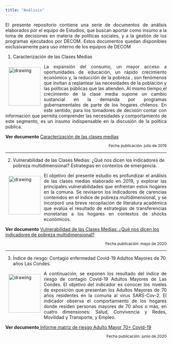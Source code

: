 ```yaml
---
title: "Análisis"
---
```


<p align="justify"> El presente repositorio contiene una serie de documentos de análisis elaborados por el equipo de Estudios, que buscan aportar como insumo a la toma de decisiones en materia de políticas sociales, y a la gestión de los programas ejecutados por DECOM. Estos documentos quedan disponibles exclusivamente para uso interno de los equipos de DECOM</p>

1. Caracterización de las Clases Medias

<img style="float:left; margin:10px;" src="C:/Users/17617549-4/Documents/Desarrollo Website Estudios/EstudiosDecom.git.io/images/analisis.png" alt="drawing" width="100" height="120"/><p align="justify"> La expansión del consumo, un mayor acceso a oportunidades de educación, un rápido crecimiento económico y, la reducción de la pobreza , son fenómenos que invitan a replantear las necesidades de la población y las políticas públicas que las atienden. 
Al mismo tiempo,el crecimiento de la clase media supone un cambio sustancial en la demanda por programas gubernamentales de parte de los hogares chilenos. En este sentido, para los tomadores de decisión contar con información que permita comprender las necesidades y comportamiento de este segmento, es un insumo indispensable en la discusión de la política pública.</p><b>Ver documento</b> <a href="">Caracterización de las clases medias</a>
<p align = "right" style="font-size:12px">Fecha publicación: julio de 2019</p>

---

<p align="justify">
2. Vulnerabilidad de las Clases Medias: ¿Qué nos dicen los indicadores de pobreza multidimensional? Estrategias en contextos de emergencia.</p>

<img style="float:left; margin:10px;" src="C:/Users/17617549-4/Documents/Desarrollo Website Estudios/EstudiosDecom.git.io/images/analisis.png" alt="drawing" width="100" height="120"/><p align="justify">El objetivo del presente estudio es profundizar el análisis de las clases medias elaborado en 2019, y explorar las principales vulnerabilidades que enfrentan estos hogares en la comuna. Se revisaron los indicadores de carencias contenidos en el índice de pobreza multidimensional, y se incorporó una breve recopilación de literatura académica que evalúa el resultado de estrategias de transferencias monetarias a los hogares en contextos de shocks económicos.</p><b>Ver documento</b> <a href="https://lascondescl.sharepoint.com/:b:/s/DECOMCloud/Ecg6UGFXrbZHtpGUAm5UISsBo_LPdC9oNBShw0xIDtBMcQ?e=02POQW">Vulnerabilidad de las Clases Medias: ¿Qué nos dicen los indicadores de pobreza multidimensional?</a>
<p align = "right" style="font-size:12px">Fecha publicación: mayo de 2020</p>

---

3. Índice de riesgo: Contagio enfermedad Covid-19 Adultos Mayores de 70 años Las Condes. 

<img style="float:left; margin:10px;" src="C:/Users/17617549-4/Documents/Desarrollo Website Estudios/EstudiosDecom.git.io/images/analisis.png" alt="drawing" width="100" height="120"/><p align="justify">A continuación, se exponen los resultado del índice de riesgo de contagio Covid-19 Adultos Mayores de Las Condes. El objetivo del indicador es conocer los niveles de exposición que presentan los Adultos Mayores de 70 años residentes en la comuna al virus SARS-Cov-2. El indicador observa el comportamiento de los hogares donde residen personas mayores de 70 años o más, en cuatro dimensiones: Salud, Convivencia y Redes, Movilidad y Transporte, y Empleo.</p><b>Ver documento</b><a href="https://lascondescl.sharepoint.com/:b:/s/DECOMCloud/EZOkZmA_YLlCunRi9jJAfZQBqhUVyeRkGdPYRmqZS0Risw?e=uaF5E4"> Informe matriz de riesgo Adulto Mayor 70+ Covid-19</a>
<p align = "right" style="font-size:12px">Fecha publicación: junio de 2020</p>








